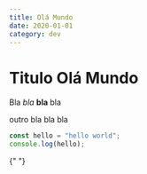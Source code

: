```yaml
---
title: Olá Mundo
date: 2020-01-01
category: dev
---
```



# Titulo Olá Mundo

Bla _bla_ **bla** bla

outro bla bla bla

```js
const hello = "hello world";
console.log(hello);
```

{" "}
<DottedShadowText text="olá mundo" size="2rem" />
